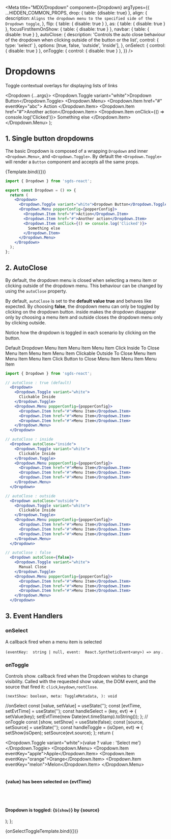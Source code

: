 
<Meta
  title="MDX/Dropdown"
  component={Dropdown}
  argTypes={{
    ...HIDDEN_COMMON_PROPS,
    drop: {
      table: {disable: true}
    },
    align: {
      description: `Aligns the dropdown menu to the specified side of the Dropdown toggle`,
    },
    flip: { table: { disable: true } },
    as: { table: { disable: true } },
    focusFirstItemOnShow: { table: { disable: true } },
    navbar: { table: { disable: true } },
    autoClose: {
      description:
        'Controls the auto close behaviour of the dropdown when clicking outside of the button or the list',
      control: { type: 'select' },
      options: [true, false, 'outside', 'inside'],
    },
    onSelect: { control: { disable: true } },
    onToggle: { control: { disable: true } },
  }}
/>

# Dropdowns

Toggle contextual overlays for displaying lists of links

  <Dropdown {...args}>
    <Dropdown.Toggle variant="white">Dropdown Button</Dropdown.Toggle>
    <Dropdown.Menu>
      <Dropdown.Item href="#" eventKey="abc">
        Action
      </Dropdown.Item>
      <Dropdown.Item href="#">Another action</Dropdown.Item>
      <Dropdown.Item onClick={() => console.log('Clicked')}>
        Something else
      </Dropdown.Item>
    </Dropdown.Menu>
  </Dropdown>
);

## 1. Single button dropdowns

The basic Dropdown is composed of a wrapping `Dropdown` and
inner `<Dropdown.Menu>`, and `<Dropdown.Toggle>`. By
default the `<Dropdown.Toggle>` will render a
`Button` component and accepts all the same props.

<Story name="Basic">{Template.bind({})}</Story>

<ArgsTable story="Basic" />

```jsx
import { Dropdown } from 'sgds-react';

export const Dropdown = () => {
  return (
    <Dropdown>
      <Dropdown.Toggle variant="white">Dropdown Button</Dropdown.Toggle>
      <Dropdown.Menu popperConfig={popperConfig}>
        <Dropdown.Item href="#">Action</Dropdown.Item>
        <Dropdown.Item href="#">Another action</Dropdown.Item>
        <Dropdown.Item onClick={() => console.log('Clicked')}>
          Something else
        </Dropdown.Item>
      </Dropdown.Menu>
    </Dropdown>
  );
};
```

## 2. AutoClose

By default, the dropdown menu is closed when selecting a menu item or clicking outside of the dropdown menu. This behaviour can be changed by using the `autoClose` property.

By default, `autoClose` is set to the **default value true** and behaves like expected. By choosing **false**, the dropdown menu can only be toggled by clicking on the dropdown button. inside makes the dropdown disappear only by choosing a menu item and outside closes the dropdown menu only by clicking outside.

Notice how the dropdown is toggled in each scenario by clicking on the button.

<Story name="AutoClose">
  <Row>
    <Col>
      <Dropdown>
        <Dropdown.Toggle variant="white" id="dropdown-autoclose-true">
          Default Dropdown
        </Dropdown.Toggle>
        <Dropdown.Menu>
          <Dropdown.Item href="#">Menu Item</Dropdown.Item>
          <Dropdown.Item href="#">Menu Item</Dropdown.Item>
          <Dropdown.Item href="#">Menu Item</Dropdown.Item>
        </Dropdown.Menu>
      </Dropdown>
    </Col>
    <Col>
      <Dropdown autoClose="inside">
        <Dropdown.Toggle variant="white" id="dropdown-autoclose-inside">
          Click Inside To Close
        </Dropdown.Toggle>
        <Dropdown.Menu>
          <Dropdown.Item href="#">Menu Item</Dropdown.Item>
          <Dropdown.Item href="#">Menu Item</Dropdown.Item>
          <Dropdown.Item href="#">Menu Item</Dropdown.Item>
        </Dropdown.Menu>
      </Dropdown>
    </Col>
    <Col>
      <Dropdown autoClose="outside">
        <Dropdown.Toggle variant="white" id="dropdown-autoclose-outside">
          Clickable Outside To Close
        </Dropdown.Toggle>
        <Dropdown.Menu>
          <Dropdown.Item href="#">Menu Item</Dropdown.Item>
          <Dropdown.Item href="#">Menu Item</Dropdown.Item>
          <Dropdown.Item href="#">Menu Item</Dropdown.Item>
        </Dropdown.Menu>
      </Dropdown>
    </Col>
    <Col>
      <Dropdown autoClose={false}>
        <Dropdown.Toggle variant="white" id="dropdown-autoclose-false">
          Click Button to Close
        </Dropdown.Toggle>
        <Dropdown.Menu>
          <Dropdown.Item href="#">Menu Item</Dropdown.Item>
          <Dropdown.Item href="#">Menu Item</Dropdown.Item>
          <Dropdown.Item href="#">Menu Item</Dropdown.Item>
        </Dropdown.Menu>
      </Dropdown>
    </Col>
  </Row>
</Story>

```jsx
import { Dropdown } from 'sgds-react';

// autoClose : true (default)
  <Dropdown>
    <Dropdown.Toggle variant="white">
      Clickable Inside
    </Dropdown.Toggle>
    <Dropdown.Menu popperConfig={popperConfig}>
      <Dropdown.Item href="#">Menu Item</Dropdown.Item>
      <Dropdown.Item href="#">Menu Item</Dropdown.Item>
      <Dropdown.Item href="#">Menu Item</Dropdown.Item>
    </Dropdown.Menu>
  </Dropdown>

// autoClose : inside
  <Dropdown autoClose="inside">
    <Dropdown.Toggle variant="white">
      Clickable Inside
    </Dropdown.Toggle>
    <Dropdown.Menu popperConfig={popperConfig}>
      <Dropdown.Item href="#">Menu Item</Dropdown.Item>
      <Dropdown.Item href="#">Menu Item</Dropdown.Item>
      <Dropdown.Item href="#">Menu Item</Dropdown.Item>
    </Dropdown.Menu>
  </Dropdown>

// autoClose : outside
  <Dropdown autoClose="outside">
    <Dropdown.Toggle variant="white">
      Clickable Inside
    </Dropdown.Toggle>
    <Dropdown.Menu popperConfig={popperConfig}>
      <Dropdown.Item href="#">Menu Item</Dropdown.Item>
      <Dropdown.Item href="#">Menu Item</Dropdown.Item>
      <Dropdown.Item href="#">Menu Item</Dropdown.Item>
    </Dropdown.Menu>
  </Dropdown>

// autoClose : false
  <Dropdown autoClose={false}>
    <Dropdown.Toggle variant="white">
      Manual Close
    </Dropdown.Toggle>
    <Dropdown.Menu popperConfig={popperConfig}>
      <Dropdown.Item href="#">Menu Item</Dropdown.Item>
      <Dropdown.Item href="#">Menu Item</Dropdown.Item>
      <Dropdown.Item href="#">Menu Item</Dropdown.Item>
    </Dropdown.Menu>
  </Dropdown>
```

## 3. Event Handlers

### onSelect

A callback fired when a menu item is selected

`(eventKey:  string | null, event:  React.SyntheticEvent<any>) => any` .

### onToggle

Controls show. callback fired when the Dropdown wishes to change visibility. Called with the requested show value, the DOM event, and the source that fired it: `click`,`keydown`,`rootClose`.

`(nextShow: boolean, meta: ToggleMetadata, ): void`

  //onSelect
  const [value, setValue] = useState('');
  const [evtTime, setEvtTime] = useState('');
  const handleSelect = (key, evt) => {
    setValue(key);
    setEvtTime(new Date(evt.timeStamp).toString());
  };
  // onToggle
  const [show, setShow] = useState(false);
  const [source, setSource] = useState('');
  const handleToggle = (isOpen, evt) => {
    setShow(isOpen);
    setSource(evt.source);
  };
  return (
    <div>
      <Dropdown onSelect={handleSelect} onToggle={handleToggle}>
        <Dropdown.Toggle variant="white">{value ? value : 'Select me'}</Dropdown.Toggle>
        <Dropdown.Menu>
          <Dropdown.Item eventKey="apple">Apple</Dropdown.Item>
          <Dropdown.Item eventKey="orange">Orange</Dropdown.Item>
          <Dropdown.Item eventKey="melon">Melon</Dropdown.Item>
        </Dropdown.Menu>
      </Dropdown>
      <br />
      <br />
      <h4>
        {value} has been selected on {evtTime}
      </h4>
      <br />
      <br />
      <h4>
        Dropdown is toggled: {`${show}`} by {source}
      </h4>
    </div>
  );
};

<Canvas>
  <Story height="200px" name="Event Handlers">
    {onSelectToggleTemplate.bind({})}
  </Story>
</Canvas>
